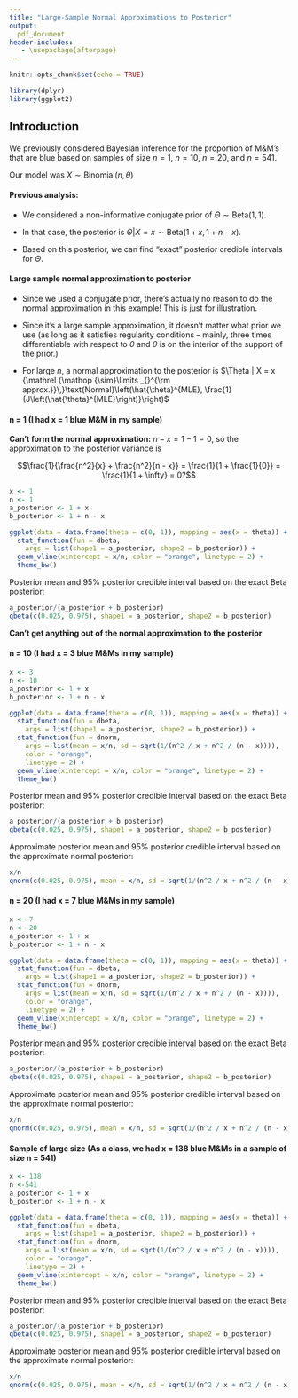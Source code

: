 ```yaml
---
title: "Large-Sample Normal Approximations to Posterior"
output:
  pdf_document
header-includes:
   - \usepackage{afterpage}
---
```


\newcommand{\simiid}{{\mathrel {\mathop {\sim}\limits _{}^{\rm iid}}\,}}
\newcommand{\simapprox}{{\mathrel {\mathop {\sim}\limits _{}^{\rm approx.}}\,}}

```r
knitr::opts_chunk$set(echo = TRUE)

library(dplyr)
library(ggplot2)
```

## Introduction

We previously considered Bayesian inference for the proportion of M&M’s that are blue based on samples of size $n = 1$, $n = 10$, $n = 20$, and $n = 541$.

Our model was $X \sim \text{Binomial}(n, \theta)$

#### Previous analysis:

 * We considered a non-informative conjugate prior of $\Theta \sim \text{Beta}(1, 1)$.

 * In that case, the posterior is $\Theta | X = x \sim \text{Beta}(1 + x, 1 + n - x)$.

 * Based on this posterior, we can find "exact" posterior credible intervals for $\Theta$.

#### Large sample normal approximation to posterior

 * Since we used a conjugate prior, there's actually no reason to do the normal approximation in this example!  This is just for illustration.

 * Since it's a large sample approximation, it doesn't matter what prior we use (as long as it satisfies regularity conditions -- mainly, three times differentiable with respect to $\theta$ and $\theta$ is on the interior of the support of the prior.)

 * For large $n$, a normal approximation to the posterior is $\Theta | X = x \simapprox \text{Normal}\left(\hat{\theta}^{MLE}, \frac{1}{J\left(\hat{\theta}^{MLE}\right)}\right)$

\afterpage{\null\newpage}

\newpage

#### n = 1 (I had x = 1 blue M&M in my sample)

**Can't form the normal approximation:** $n - x = 1 - 1 = 0$, so the approximation to the posterior variance is

$$\frac{1}{\frac{n^2}{x} + \frac{n^2}{n - x}} = \frac{1}{1 + \frac{1}{0}} = \frac{1}{1 + \infty} = 0?$$

```r
x <- 1
n <- 1
a_posterior <- 1 + x
b_posterior <- 1 + n - x

ggplot(data = data.frame(theta = c(0, 1)), mapping = aes(x = theta)) +
  stat_function(fun = dbeta,
    args = list(shape1 = a_posterior, shape2 = b_posterior)) +
  geom_vline(xintercept = x/n, color = "orange", linetype = 2) +
  theme_bw()
```

Posterior mean and 95% posterior credible interval based on the exact Beta posterior:

```r
a_posterior/(a_posterior + b_posterior)
qbeta(c(0.025, 0.975), shape1 = a_posterior, shape2 = b_posterior)
```

**Can't get anything out of the normal approximation to the posterior**

\newpage

#### n = 10 (I had x = 3 blue M&Ms in my sample)

```r
x <- 3
n <- 10
a_posterior <- 1 + x
b_posterior <- 1 + n - x

ggplot(data = data.frame(theta = c(0, 1)), mapping = aes(x = theta)) +
  stat_function(fun = dbeta,
    args = list(shape1 = a_posterior, shape2 = b_posterior)) +
  stat_function(fun = dnorm,
    args = list(mean = x/n, sd = sqrt(1/(n^2 / x + n^2 / (n - x)))),
    color = "orange",
    linetype = 2) +
  geom_vline(xintercept = x/n, color = "orange", linetype = 2) +
  theme_bw()
```

Posterior mean and 95% posterior credible interval based on the exact Beta posterior:

```r
a_posterior/(a_posterior + b_posterior)
qbeta(c(0.025, 0.975), shape1 = a_posterior, shape2 = b_posterior)
```

Approximate posterior mean and 95% posterior credible interval based on the approximate normal posterior:

```r
x/n
qnorm(c(0.025, 0.975), mean = x/n, sd = sqrt(1/(n^2 / x + n^2 / (n - x))))
```

\newpage

#### n = 20 (I had x = 7 blue M&Ms in my sample)

```r
x <- 7
n <- 20
a_posterior <- 1 + x
b_posterior <- 1 + n - x

ggplot(data = data.frame(theta = c(0, 1)), mapping = aes(x = theta)) +
  stat_function(fun = dbeta,
    args = list(shape1 = a_posterior, shape2 = b_posterior)) +
  stat_function(fun = dnorm,
    args = list(mean = x/n, sd = sqrt(1/(n^2 / x + n^2 / (n - x)))),
    color = "orange",
    linetype = 2) +
  geom_vline(xintercept = x/n, color = "orange", linetype = 2) +
  theme_bw()
```

Posterior mean and 95% posterior credible interval based on the exact Beta posterior:

```r
a_posterior/(a_posterior + b_posterior)
qbeta(c(0.025, 0.975), shape1 = a_posterior, shape2 = b_posterior)
```

Approximate posterior mean and 95% posterior credible interval based on the approximate normal posterior:

```r
x/n
qnorm(c(0.025, 0.975), mean = x/n, sd = sqrt(1/(n^2 / x + n^2 / (n - x))))
```

\newpage

#### Sample of large size (As a class, we had x = 138 blue M&Ms in a sample of size n = 541)

```r
x <- 138
n <-541
a_posterior <- 1 + x
b_posterior <- 1 + n - x

ggplot(data = data.frame(theta = c(0, 1)), mapping = aes(x = theta)) +
  stat_function(fun = dbeta,
    args = list(shape1 = a_posterior, shape2 = b_posterior)) +
  stat_function(fun = dnorm,
    args = list(mean = x/n, sd = sqrt(1/(n^2 / x + n^2 / (n - x)))),
    color = "orange",
    linetype = 2) +
  geom_vline(xintercept = x/n, color = "orange", linetype = 2) +
  theme_bw()
```

Posterior mean and 95% posterior credible interval based on the exact Beta posterior:

```r
a_posterior/(a_posterior + b_posterior)
qbeta(c(0.025, 0.975), shape1 = a_posterior, shape2 = b_posterior)
```

Approximate posterior mean and 95% posterior credible interval based on the approximate normal posterior:

```r
x/n
qnorm(c(0.025, 0.975), mean = x/n, sd = sqrt(1/(n^2 / x + n^2 / (n - x))))
```
